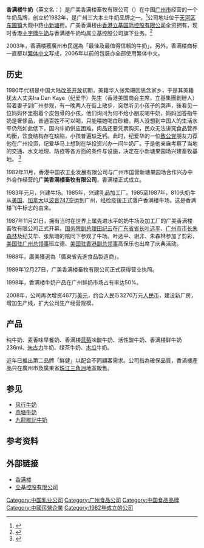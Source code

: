 {{Infobox company
| name = 广美香满楼畜牧有限公司
| logo = 
| former_name =
| native_name =
| predecessor =
| location = {{CHN}}[[广东省|广东省]][[广州市|广州市]]
| industry = [[乳品|乳品]]
| type = 私有企业
| parent = [[立基国际控股有限公司|立基国际控股有限公司]]
}}
'''香满楼牛奶'''（英文名：{{lang|en|'''Flower Fresh'''}}）是广美香满楼畜牧有限公司（{{lang|en|Canton American Flower Lounge Livestock Company Limited}}）在中国[[广州市|广州市]]经营的一个牛奶品牌，创立於1982年，是广州三大本土牛奶品牌之一。<ref>{{cite news|url=http://www.nbweekly.com/news/special/201107/26954.aspx|title=一个主妇的寻奶历程|publisher=南都周刊|date=2011-07-28|accessdate=2011-10-12|deadurl=yes|archiveurl=https://web.archive.org/web/20170304114323/http://www.nbweekly.com/news/special/201107/26954.aspx|archivedate=2017-03-04}}</ref>公司地址位于[[天河区|天河区]][[东圃镇|东圃镇]]大观中路[[小新塘|小新塘]]街。广美香满楼由[[香港|香港]][[立基国际控股有限公司|立基国际控股有限公司]]全资拥有，现时香港[[十字牌牛奶|十字牌牛奶]]与香满楼牛奶均属立基控股公司旗下业务。<ref>{{cite news|url=http://www.lark.com.hk/tc/dairybusiness/index.html|title=神樂院牛奶廠有限公司及廣美香滿樓畜牧有限公司|last=|first=|date=|work=|publisher=立基控股|accessdate=2011-10-11}}</ref>

2003年，香满楼獲廣州市民選為「最佳及最值得信賴的牛奶」。另外，香满楼商标一直都以[[繁体中文|繁体中文]]写成，2006年以前的包装亦全部使用繁体中文。

== 历史 ==
1980年代初是中国大陆[[改革开放|改革开放]]初期，美籍华人张紫珊因思念家乡，于是其美籍犹太人丈夫Ira Dan Kaye（纪爱华）先生（香港美国商会主席，立基集團創辦人）带着妻子到广州参观，有一晚两人在街上散步，突然听见小孩子的哭声，後看见一位妈妈怀里抱着个皮包骨的小孩，他们询问为何不给小朋友喝牛奶，妈妈回答指牛奶是奢侈品，普通百姓不可以喝，只能喂她喝白砂糖。两人没想到中国人的生活水平仍然如此低下，国内牛奶供应困难，肉品还要凭票购买，民众无法讲究食品营养均衡，饮食结构存在缺陷，小孩普遍缺乏钙。此时，纪爱华的一位[[致公党|致公党]]朋友力荐他在广州投资，纪爱华马上想到在华投资兴办一间牛奶厂。于是他亲自考察了当地的交通、水文地理、防疫等各方面的条件与设施，决定在小新塘果园场兴建畜牧基地。 <ref>{{cite news|url=http://www.gzxml.com/About.aspx?AType=3|title=关於香满楼|publisher=香满楼网站|accessdate=2011-10-11|deadurl=yes|archiveurl=https://web.archive.org/web/20090414214824/http://www.gzxml.com/About.aspx?AType=3|archivedate=2009-04-14}}</ref>

1982年11月，香港中国农工业发展有限公司与广州市国营新塘果园场合作兴办中外合作经营的'''广美香满楼畜牧有限公司'''，香满楼正式成立。

1983年元月，兴建牛场。1985年，兴建乳品加工厂。1985至1987年，810头奶牛从[[美国|美国]]、[[加拿大|加拿大]]以[[波音747|波音747]]空运到广州，经检疫後正式落户香满楼牛场。这是香满楼飞牛标志的由来。

1987年11月21日，拥有当时在世界上属先进水平的奶牛场及加工厂的广美香满楼畜牧有限公司正式开幕。[[国务院副总理|国务院副总理]][[田纪云|田纪云]]在[[广东省省长|广东省省长]][[叶选平|叶选平]]、[[广州市市长|广州市市长]][[朱森林|朱森林]]及纪艾华、张紫珊的陪同下参观了牛场。叶选平、谢非、朱森林参加了剪彩，[[美国驻广州总领事|美国驻广州总领事]]班立德、[[美国驻香港总领事|美国驻香港副总领事]]高保乐也出席了庆典活动。

1988年，廣美獲選為「廣東省先進食品製造商」。

1989年12月27日，广美香满楼畜牧有限公司正式获得营业执照。

1998年，香满楼牛奶产品在广州鲜奶市场占有率达50%。

2008年，公司再次增资467万[[美元|美元]]，约合人民币3270万元[[人民币|人民币]]，建设新厂房，增加生产线，扩大公司生产经营规模。

== 产品 ==
纯牛奶、麦香味早餐奶、香满楼[[蓝莓|蓝莓]]味酸牛奶、活性酸牛奶、香满楼鲜牛奶236ml、[[朱古力|朱古力]]牛奶、绿茶牛奶、[[木瓜|木瓜]]牛奶。

近年已推出第二品牌「鮮健」以配合不同顧客需求。公司指為確保品質，香滿樓產品只在廣州市及廣東省[[珠江三角洲|珠江三角洲]]地區販售。

== 参见 ==
* [[风行牛奶|风行牛奶]]
* [[燕塘牛奶|燕塘牛奶]]
* [[九龍維記牛奶|九龍維記牛奶]]

== 参考资料 ==
{{reflist}}

== 外部链接 ==
* [http://www.gzxml.com 香满楼]
* [http://www.lark.com.hk 立基控股有限公司]

[[Category:中国乳业公司|Category:中国乳业公司]]
[[Category:广州食品公司|Category:广州食品公司]]
[[Category:中国食品品牌|Category:中国食品品牌]]
[[Category:中國民營企業|Category:中國民營企業]]
[[Category:1982年成立的公司|Category:1982年成立的公司]]